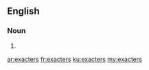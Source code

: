 ==English==

===Noun===
{{head|en|noun plural form}}

# {{plural of|exacter|lang=en}}

[[ar:exacters]]
[[fr:exacters]]
[[ku:exacters]]
[[my:exacters]]